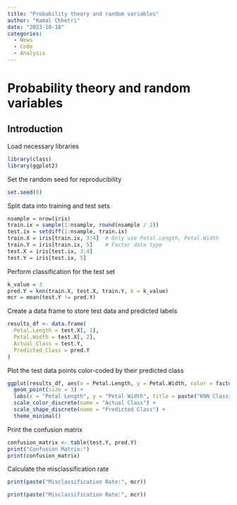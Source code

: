 ```yaml
---
title: "Probability theory and random variables"
author: "Kamal Chhetri"
date: "2023-10-18"
categories:
  - News
  - Code
  - Analysis
---
```


# Probability theory and random variables

## Introduction

Load necessary libraries

```r
library(class)
library(ggplot2)
```

Set the random seed for reproducibility

```r
set.seed(0)
```

Split data into training and test sets

```r
nsample = nrow(iris)
train.ix = sample(1:nsample, round(nsample / 2))
test.ix = setdiff(1:nsample, train.ix)
train.X = iris[train.ix, 3:4]  # Only use Petal.Length, Petal.Width
train.Y = iris[train.ix, 5]    # Factor data type
test.X = iris[test.ix, 3:4]
test.Y = iris[test.ix, 5]
```

Perform classification for the test set

```r
k_value = 3
pred.Y = knn(train.X, test.X, train.Y, k = k_value)
mcr = mean(test.Y != pred.Y)
```

Create a data frame to store test data and predicted labels

```r
results_df <- data.frame(
  Petal.Length = test.X[, 1],
  Petal.Width = test.X[, 2],
  Actual_Class = test.Y,
  Predicted_Class = pred.Y
)
```

Plot the test data points color-coded by their predicted class

```r
ggplot(results_df, aes(x = Petal.Length, y = Petal.Width, color = factor(Actual_Class), shape = factor(Predicted_Class))) +
  geom_point(size = 3) +
  labs(x = "Petal Length", y = "Petal Width", title = paste("KNN Classification (k =", k_value, ")")) +
  scale_color_discrete(name = "Actual Class") +
  scale_shape_discrete(name = "Predicted Class") +
  theme_minimal()
```

Print the confusion matrix

```r
confusion_matrix <- table(test.Y, pred.Y)
print("Confusion Matrix:")
print(confusion_matrix)
```

Calculate the misclassification rate

```r
print(paste("Misclassification Rate:", mcr))
```

```r
print(paste("Misclassification Rate:", mcr))
```

```r

```
